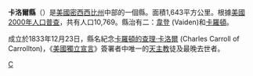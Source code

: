 {{Otheruses|卡洛爾縣|subject=美國密西西比州的一個縣|other=同名的縣}}
{{Infobox U.S. County|
 county  = 卡洛爾縣 |
 state = 密西西比州 |
 en county  = Carroll County |
 en state = Mississippi |
 seal =  |
 map = Map of Mississippi highlighting Carroll County.svg |
 map size = 150 |
 founded = 1833年12月23日 |
 seat = [[韋登|韋登]]和[[卡羅頓_(密西西比州)|卡羅頓]] | 
 area = 1,643 [[km²|km²]] (635 [[square_mile|mi²]]) |
 area land = 1,626 km² (628 mi²) |
 area water = 18 km² (7 mi²) |
 area percentage = 1.07% |
 census yr = 2000|
 pop = 10,769 |
 density = 7 |
 web =  |
|}}
'''卡洛爾縣'''（{{lang-en|Carroll County}}）是[[美國|美國]][[密西西比州|密西西比州]]中部的一個縣。面積1,643平方公里。根據[[美國2000年人口普查|美國2000年人口普查]]，共有人口10,769。縣治有二：[[韋登|韋登]] (Vaiden)和[[卡羅頓_(密西西比州)|卡羅頓]]。

成立於1833年12月23日，縣名紀念[[卡羅頓的查理·卡洛爾|卡羅頓的查理·卡洛爾]] (Charles Carroll of Carrollton)，《[[美國獨立宣言|美國獨立宣言]]》簽署者中唯一的[[天主教|天主教]]徒及最晚去世者。
{{Mississippi-stub}}

[[Category:密西西比州行政區劃|C]]